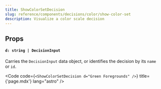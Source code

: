 ```yaml
---
title: ShowColorSetDecision
slug: reference/components/decisions/color/show-color-set
description: Visualize a color scale decision
---
```




## Props

#### `d: string | DecisionInput`

Carries the `DecisionInput` data object, or identifies the decision by its `name` or `id`.

<Code code={`<ShowColorSetDecision d="Green Foregrounds" />`} title={'page.mdx'} lang="astro" />

<CardGrid>
    <ShowColorSetDecision d="Green Foregrounds" />
</CardGrid>
